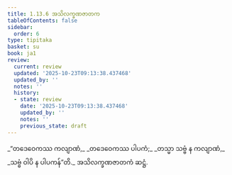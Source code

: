 ```yaml
---
title: 1.13.6 အသိလက္ခဏဇာတက
tableOfContents: false
sidebar:
  order: 6
type: tipitaka
basket: su
book: ja1
review:
  current: review
  updated: '2025-10-23T09:13:38.437468'
  updated_by: ''
  notes: ''
  history:
  - state: review
    date: '2025-10-23T09:13:38.437468'
    updated_by: ''
    notes: ''
    previous_state: draft
---
```



<ReviewStatus review={frontmatter.review} showDetails={true} />

<HypothesisAnnotation frontmatter={frontmatter} />

<DynamicBreadcrumb />

<Division number="126" book="ja1" e="ch" v="22" p="29">

<Paragraph number="279" type="verses" book="ja1">
_“တဒေဝေကဿ ကလျာဏံ,_  
_တဒေဝေကဿ ပါပကံ;_  
_တသ္မာ သဗ္ဗံ န ကလျာဏံ,_  
_သဗ္ဗံ ဝါပိ န ပါပကန်”တိ._  


</Paragraph>
</Division>

<Paragraph number="280" type="center" book="ja1">
အသိလက္ခဏဇာတကံ ဆဋ္ဌံ.
</Paragraph>